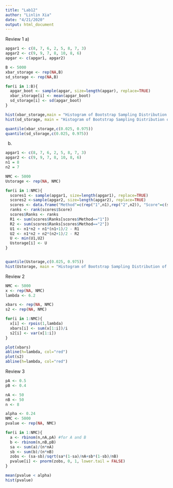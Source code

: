 ```yaml
---
title: "Lab12"
author: "Linlin Xia"
date: "4/21/2020"
output: html_document
---
```


Review 1
a)
```r
apgar1 <- c(8, 7, 6, 2, 5, 8, 7, 3) 
apgar2 <- c(9, 9, 7, 8, 10, 8, 6)
apgar <- c(apgar1, apgar2)

B <- 5000
xbar_storage <- rep(NA,B)
sd_storage <- rep(NA,B)

for(i in 1:B){
  apgar_boot <- sample(apgar, size=length(apgar), replace=TRUE)
  xbar_storage[i] <- mean(apgar_boot)
  sd_storage[i] <- sd(apgar_boot)
}

hist(xbar_storage,main = "Histogram of Bootstrap Sampling Distribution of Mean")
hist(sd_storage, main = "Histogram of Bootstrap Sampling Distribution of sd")

quantile(xbar_storage,c(0.025, 0.975))
quantile(sd_storage,c(0.025, 0.975))
```

b)
```r
apgar1 <- c(8, 7, 6, 2, 5, 8, 7, 3) 
apgar2 <- c(9, 9, 7, 8, 10, 8, 6)
n1 = 8
n2 = 7

NMC <- 5000
Ustorage <- rep(NA, NMC)

for(i in 1:NMC){
  scores1 <- sample(apgar1, size=length(apgar1), replace=TRUE)
  scores2 <-sample(apgar2, size=length(apgar2), replace=TRUE)
  scores <- data.frame("Method"=c(rep("1",n1),rep("2",n2)), "Score"=c(scores1, scores2))
  ranks <- rank(scores$Score)
  scores$Ranks <- ranks
  R1 <- sum(scores$Ranks[scores$Method=="1"])
  R2 <- sum(scores$Ranks[scores$Method=="2"])
  U1 <- n1*n2 + n1*(n1+1)/2 - R1
  U2 <- n1*n2 + n2*(n2+1)/2 - R2
  U <- min(U1,U2)
  Ustorage[i] <- U
}


quantile(Ustorage,c(0.025, 0.975))
hist(Ustorage, main = "Histogram of Bootstrap Sampling Distribution of U")
```

Review 2
```r
NMC <- 5000
x <- rep(NA, NMC)
lambda <- 6.2

xbars <- rep(NA, NMC)
s2 <- rep(NA, NMC)

for(i in 1:NMC){
  x[i] <- rpois(1,lambda)
  xbars[i] <- sum(x[1:i])/i
  s2[i] <- var(x[1:i])
}

plot(xbars)
abline(h=lambda, col="red")
plot(s2)
abline(h=lambda, col="red")

```

Review 3
```r
pA <- 0.5
pB <- 0.4

nA <- 50
nB <- 50
n <- 8

alpha <- 0.24
NMC <- 5000
pvalue <- rep(NA, NMC)

for(i in 1:NMC){
  a <- rbinom(n,nA,pA) #for A and B
  b <- rbinom(n,nB,pB)
  sa <- sum(a)/(n*nA)
  sb <- sum(b)/(n*nB)
  zobs <- (sa-sb)/sqrt(sa*(1-sa)/nA+sb*(1-sb)/nB)
  pvalue[i] <- pnorm(zobs, 0, 1, lower.tail = FALSE)
}

mean(pvalue < alpha)
hist(pvalue)
```